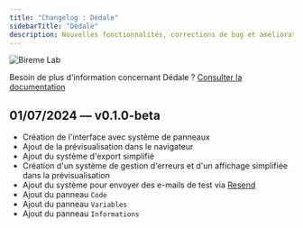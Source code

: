 ```yaml
---
title: "Changelog : Dédale"
sidebarTitle: "Dédale"
description: Nouvelles fonctionnalités, corrections de bug et améliorations apportées à Dédale
---
```


<img
  className="block"
  src="/images/dedale.webp"
  alt="Bireme Lab"
/>

<Info>Besoin de plus d'information concernant Dédale ? [Consulter la documentation](/dedale/introduction)</Info>

## 01/07/2024 — v0.1.0-beta

- Création de l'interface avec système de panneaux
- Ajout de la prévisualisation dans le navigateur
- Ajout du système d'export simplifié
- Création d'un système de gestion d'erreurs et d'un affichage simplifiée dans la prévisualisation
- Ajout du système pour envoyer des e-mails de test via [Resend](https://resend.com)
- Ajout du panneau `Code`
- Ajout du panneau `Variables`
- Ajout du panneau `Informations`
